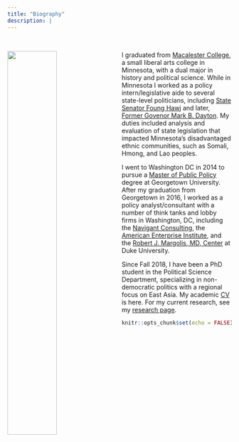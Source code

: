 ```yaml
---
title: "Biography"
description: |
---
```


<br>

<img src = "policywonk.jpg" style="width:47%; margin-right: 20px" align="left"> I graduated from [Macalester College](https://www.macalester.edu/), a small liberal arts college in Minnesota, with a dual major in history and political science. While in Minnesota I worked as a policy intern/legislative aide to several state-level politicians, including [State Senator Foung Hawj](https://www.macalester.edu/) and later, [Former Govenor Mark B. Dayton](https://en.wikipedia.org/wiki/Mark_Dayton). My duties included analysis and evaluation of state legislation that impacted Minnesota's disadvantaged ethnic communities, such as Somali, Hmong, and Lao peoples.

I went to Washington DC in 2014 to pursue a [Master of Public Policy](https://mccourt.georgetown.edu/) degree at Georgetown University. After my graduation from Georgetown in 2016, I worked as a policy analyst/consultant with a number of think tanks and lobby firms in Washington, DC, including the [Navigant Consulting](https://guidehouse.com/), the [American Enterprise Institute](https://www.aei.org/), and the [Robert J. Margolis, MD, Center](https://healthpolicy.duke.edu/) at Duke University.

Since Fall 2018, I have been a PhD student in the Political Science Department, specializing in non-democratic politics with a regional focus on East Asia. My academic [CV](cv.pdf) is here. For my current research, see my [research page](research.html).


```r
knitr::opts_chunk$set(echo = FALSE)
```


